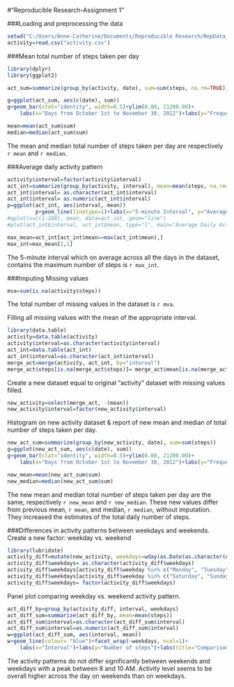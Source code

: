 
#"Reproducible Research-Assignment 1"

###Loading and preprocessing the data

```r
setwd("C:/Users/Anne-Catherine/Documents/Reproducible Research/RepData_PeerAssessment1/activity")
activity=read.csv("activity.csv")
```

###Mean total number of steps taken per day

```r
library(dplyr)
library(ggplot2)

act_sum=summarize(group_by(activity, date), sum=sum(steps, na.rm=TRUE))

g=ggplot(act_sum, aes(c(date), sum))
g+geom_bar(stat="identity", width=0.5)+ylim(0.00, 21200.00)+
    labs(x="Days from October 1st to November 30, 2012")+labs(y="Frequency of steps")+labs(title="Total number of steps taken each day in October & November 2012")

mean=mean(act_sum$sum)
median=median(act_sum$sum)
```
The mean and median total number of steps taken per day are respectively `r mean` and `r median`.

###Average daily activity pattern

```r
activity$interval=factor(activity$interval)
act_int=summarize(group_by(activity, interval), mean=mean(steps, na.rm=TRUE))
act_int$interval= as.character(act_int$interval)
act_int$interval= as.numeric(act_int$interval)
p=ggplot(act_int, aes(interval, mean))
         p+geom_line(linetype=1)+labs(x="5-minute Interval", y="Average number of steps across all days")+labs(title="Average Daily Activity Pattern")
#qplot(x=c(1:288), mean, data=act_int, geom="line")
#plot(act_int$interval, act_int$mean, type="l", main="Average Daily Activity Pattern", xlab="5-minute Interval", ylab="Average number of steps across all days")

max_mean=act_int[act_int$mean==max(act_int$mean),]
max_int=max_mean[1,1]
```

The 5-minute interval which on average across all the days in the dataset, contains the maximum number of steps is `r max_int`.

###Imputing Missing values

```r
mva=sum(is.na(activity$steps))
```

The total number of missing values in the dataset is `r mva`.

Filling all missing values with the mean of the appropriate interval.

```r
library(data.table)
activity=data.table(activity)
activity$interval=as.character(activity$interval)
act_int=data.table(act_int)
act_int$interval=as.character(act_int$interval)
merge_act=merge(activity, act_int, by="interval")
merge_act$steps[is.na(merge_act$steps)]= merge_act$mean[is.na(merge_act$steps)]
```

Create a new dataset equal to original "activity" dataset with missing values filled.

```r
new_activity=select(merge_act, -(mean))
new_activity$interval=factor(new_activity$interval)
```

Histogram on new activity dataset & report of new mean and median of total number of steps taken per day.

```r
new_act_sum=summarize(group_by(new_activity, date), sum=sum(steps))
g=ggplot(new_act_sum, aes(c(date), sum))
g+geom_bar(stat="identity", width=0.5)+ylim(0.00, 21200.00)+
    labs(x="Days from October 1st to November 30, 2012")+labs(y="Frequency of steps")+labs(title="Total number of steps taken each day in October & November 2012")

new_mean=mean(new_act_sum$sum)
new_median=median(new_act_sum$sum)
```
The new mean and median total number of steps taken per day are the same, respectively `r new_mean` and `r new_median`. These new values differ from previous mean, `r mean`, and median, `r median`, without imputation. They increased the estimates of the total daily number of steps.  

###Differences in activity patterns between weekdays and weekends.
Create a new factor: weekday vs. weekend

```r
library(lubridate)
activity_diff=mutate(new_activity, weekdays=wday(as.Date(as.character(date)), label=TRUE, abbr=FALSE))
activity_diff$weekdays= as.character(activity_diff$weekdays)
activity_diff$weekdays[activity_diff$weekday %in% c("Monday", "Tuesday", "Wednesday", "Thursday", "Friday")]="Weekday"
activity_diff$weekdays[activity_diff$weekday %in% c("Saturday", "Sunday")]="Weekend"                                                   
activity_diff$weekdays= factor(activity_diff$weekdays)
```

Panel plot comparing weekday vs. weekend activity pattern.

```r
act_diff_by=group_by(activity_diff, interval, weekdays)
act_diff_sum=summarize(act_diff_by, mean=mean(steps))
act_diff_sum$interval=as.character(act_diff_sum$interval)
act_diff_sum$interval=as.numeric(act_diff_sum$interval)
w=ggplot(act_diff_sum, aes(interval, mean))
w+geom_line(colour= "blue")+facet_wrap(~weekdays, ncol=1)+
    labs(x="Interval")+labs(y="Number of steps")+labs(title="Comparison of Daily Activity Pattern between Weekday and Weekend")+theme_bw()+theme(strip.background=element_rect(fill="yellow"))+theme(panel.grid=element_blank())
```

The activity patterns do not differ significantly between weekends and weekdays with  a peak between 8 and 10 AM. Activity level seems to be overall higher across the day on weekends than on weekdays.


